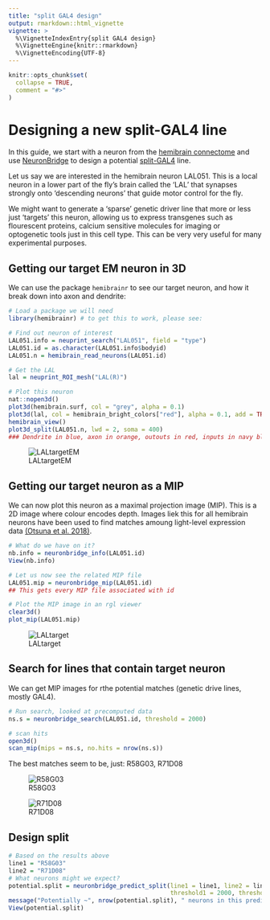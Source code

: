 ```yaml
---
title: "split GAL4 design"
output: rmarkdown::html_vignette
vignette: >
  %\VignetteIndexEntry{split GAL4 design}
  %\VignetteEngine{knitr::rmarkdown}
  %\VignetteEncoding{UTF-8}
---
```


```r
knitr::opts_chunk$set(
  collapse = TRUE,
  comment = "#>"
)
```

# Designing a new split-GAL4 line

In this guide, we start with a neuron from the [hemibrain connectome](https://www.janelia.org/project-team/flyem/hemibrain) and use [NeuronBridge](https://neuronbridge.janelia.org/) to design a potential [split-GAL4](https://www.janelia.org/lab/rubin-lab/our-research/gal4-driver-lines/split-gal4-lines) line.

Let us say we are interested in the hemibrain neuron LAL051. This is a local neuron in a lower part of the fly's brain called the 'LAL' that synapses strongly onto 'descending neurons' that guide motor control for the fly. 

We might want to generate a 'sparse' genetic driver line that more or less just 'targets' this neuron, allowing us to express transgenes such as flourescent proteins, calcium sensitive molecules for imaging or optogenetic tools just in this cell type. This can be very very useful for many experimental purposes.

## Getting our target EM neuron in 3D

We can use the package `hemibrainr` to see our target neuron, and how it break down into axon and dendrite:

```r
# Load a package we will need
library(hemibrainr) # to get this to work, please see:

# Find out neuron of interest
LAL051.info = neuprint_search("LAL051", field = "type")
LAL051.id = as.character(LAL051.info$bodyid)
LAL051.n = hemibrain_read_neurons(LAL051.id)

# Get the LAL
lal = neuprint_ROI_mesh("LAL(R)")

# Plot this neuron
nat::nopen3d()
plot3d(hemibrain.surf, col = "grey", alpha = 0.1)
plot3d(lal, col = hemibrain_bright_colors["red"], alpha = 0.1, add = TRUE)
hemibrain_view()
plot3d_split(LAL051.n, lwd = 2, soma = 400)
### Dendrite in blue, axon in orange, outouts in red, inputs in navy blue
```

![LALtargetEM](https://raw.githubusercontent.com/natverse/neuronbridger/main/inst/images/LALtargetEM.png)

## Getting our target neuron as a MIP

We can now plot this neuron as a maximal projection image (MIP). This is a 2D image where colour encodes depth. Images liek this for all hemibrain neurons have been used to find matches amoung light-level expression data [(Otsuna et al. 2018)](https://www.biorxiv.org/content/10.1101/318006v1).

```r
# What do we have on it?
nb.info = neuronbridge_info(LAL051.id)
View(nb.info)

# Let us now see the related MIP file
LAL051.mip = neuronbridge_mip(LAL051.id)
## This gets every MIP file associated with id

# Plot the MIP image in an rgl viewer
clear3d()
plot_mip(LAL051.mip)
```

![LALtarget](https://raw.githubusercontent.com/natverse/neuronbridger/main/inst/images/LALtarget.png)

## Search for lines that contain target neuron

We can get MIP images for rthe potential matches (genetic drive lines, mostly GAL4).

```r
# Run search, looked at precomputed data
ns.s = neuronbridge_search(LAL051.id, threshold = 2000)

# scan hits
open3d()
scan_mip(mips = ns.s, no.hits = nrow(ns.s))
```

The best matches seem to be, just: R58G03, R71D08

![R58G03](https://raw.githubusercontent.com/natverse/neuronbridger/main/inst/images/R58G03.png)

![R71D08](https://raw.githubusercontent.com/natverse/neuronbridger/main/inst/images/R71D08.png)

## Design split

```r
# Based on the results above
line1 = "R58G03" 
line2 = "R71D08" 
# What neurons might we expect?
potential.split = neuronbridge_predict_split(line1 = line1, line2 = line2,
                                             threshold1 = 2000, threshold2 = 2000)
message("Potentially ~", nrow(potential.split), " neurons in this predicted split")
View(potential.split)
```

